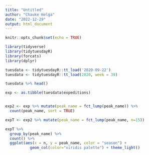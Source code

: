 ---
title: "Untitled"
author: "Chauke Helga"
date: "2022-12-29"
output: html_document
---

```{r setup, include=FALSE}
knitr::opts_chunk$set(echo = TRUE)
```


```{r setup, include=FALSE}
library(tidyverse)
library(tidytuesdayR)
library(forcats)
library(dplyr)
```

```{r}

tuesdata <- tidytuesdayR::tt_load('2020-09-22')
tuesdata <- tidytuesdayR::tt_load(2020, week = 39)

```
```{r}
tuesdata %>% head()

exp <- as.tibble(tuesdata$expeditions)


exp2 <- exp %>% mutate(peak_name = fct_lump(peak_name)) %>%
  count(peak_name, sort = TRUE)

expT <- exp2 %>% mutate(peak_name = fct_lump(peak_name, n=15))

expT %>%
  group_by(peak_name) %>%
  count() %>%   
  ggplot(aes(x = n, y = peak_name, color = "season") +
           geom_col(color="viridis palette") + theme_light()

```


